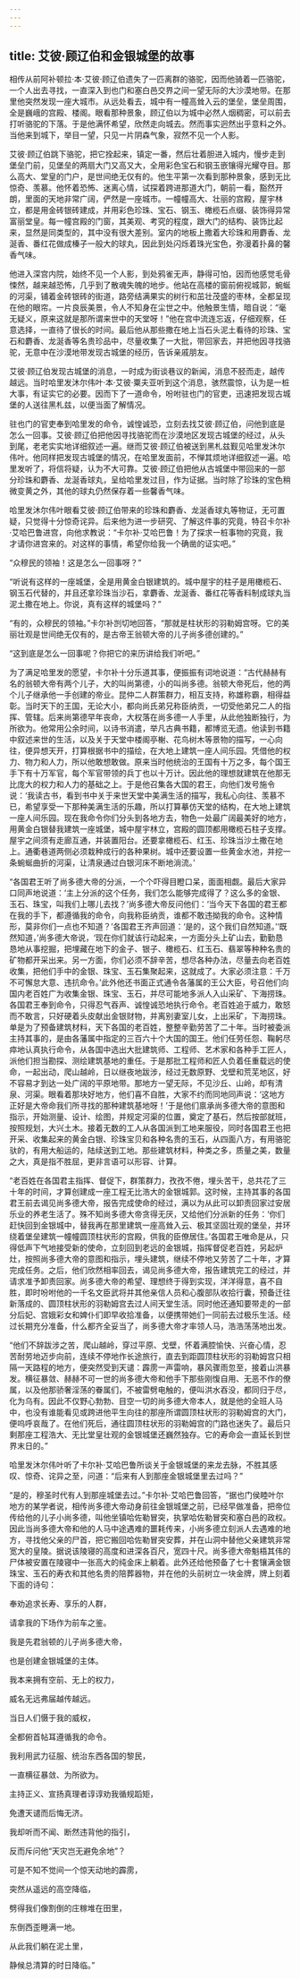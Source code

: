 ```yaml
---
---
---
```

title: 艾彼·顾辽伯和金银城堡的故事
---




相传从前阿补顿拉·本·艾彼·顾辽伯遗失了一匹离群的骆驼，因而他骑着一匹骆驼，一个人出去寻找，一直深入到也门和塞白邑交界之间一望无际的大沙漠地带。在那里他突然发现一座大城市。从远处看去，城中有一幢高耸入云的堡垒，堡垒周围，全是巍峨的宫殿、楼阁。眼看那种景象，顾辽伯以为城中必然人烟稠密，可以前去打听骆驼的下落。于是他满怀希望，欣然走向城去。然而事实迥然出乎意料之外。当他来到城下，举目一望，只见一片阴森气象，寂然不见一个人影。

艾彼·顾辽伯跳下骆驼，把它拴起来，镇定一番，然后壮着胆进入城内，慢步走到堡垒门前，见堡垒的两扇大门又高又大，全用彩色宝石和钢玉嵌镶得光耀夺目。那么高大、堂皇的门户，是世间绝无仅有的。他生平第一次看到那种景象，感到无比惊奇、羡慕。他怀着恐怖、迷离心情，试探着跨进那道大门，朝前一看，豁然开朗，里面的天地非常广阔，俨然是一座城市。一幢幢高大、壮丽的宫殿，屋宇林立，都是用金砖银砖建成，并用彩色珍珠、宝石、钢玉、橄榄石点缀、装饰得异常富丽堂皇。每一幢宫殿的门窗，其美观、考究的程度，跟大门的结构、装饰比起来，显然是同类型的，其中没有很大差别。室内的地板上撒着大珍珠和用麝香、龙涎香、番红花做成榛子一般大的球丸，因此到处闪烁着珠光宝色，弥漫着扑鼻的馨香气味。

他进入深宫内院，始终不见一个人影，到处鸦雀无声，静得可怕，因而他感觉毛骨悚然，越来越恐怖，几乎到了散魂失魄的地步。他站在高楼的窗前俯视城郭，蜿蜒的河渠，铺着金砖银砖的街道，路旁结满果实的树行和茁壮茂盛的枣林，全都呈现在他的眼帘。一片良辰美景，令人不知身在尘世之中。他触景生情，暗自说：“毫无疑义，原来这就是那所谓来世中的天堂呀！”他在宫中流连忘返，仔细观察，任意选择，一直待了很长的时间。最后他从那些撒在地上当石头泥土看待的珍珠、宝石和麝香、龙涎香等名贵珍品中，尽量收集了一大批，带回家去，并把他因寻找骆驼，无意中在沙漠地带发现古城堡的经历，告诉亲戚朋友。

艾彼·顾辽伯发现古城堡的消息，一时成为街谈巷议的新闻，消息不胫而走，越传越远。当时哈里发沐尔伟叶·本·艾彼·粟夫亚听到这个消息，骇然震惊，认为是一桩大事，有证实它的必要。因而下了一道命令，吩咐驻也门的官吏，迅速把发现古城堡的人送往黑札兹，以便当面了解情况。

驻也门的官吏奉到哈里发的命令，诚惶诚恐，立刻去找艾彼·顾辽伯，问他到底是怎么一回事。艾彼·顾辽伯把他因寻找骆驼而在沙漠地区发现古城堡的经过，从头到尾，老老实实地详细叙述一遍。继而艾彼·顾辽伯被送到黑札兹觐见哈里发沐尔伟叶。他同样把发现古城堡的情况，在哈里发面前，不惮其烦地详细叙述一遍。哈里发听了，将信将疑，认为不大可靠。艾彼·顾辽伯把他从古城堡中带回来的一部分珍珠和麝香、龙涎香球丸，呈给哈里发过目，作为证据。当时除了珍珠的宝色稍微变黄之外，其他的球丸仍然保存着一些馨香气味。

哈里发沐尔伟叶眼看艾彼·顾辽伯带来的珍珠和麝香、龙涎香球丸等物证，无可置疑，只觉得十分惊奇诧异。后来他为进一步研究、了解这件事的究竟，特召卡尔补·艾哈巴鲁进宫，向他求教说：“卡尔补·艾哈巴鲁！为了探求一桩事物的究竟，我才请你进宫来的。对这样的事情，希望你给我一个确凿的证实吧。”

“众穆民的领袖！这是怎么一回事呀？”

“听说有这样的一座城堡，全是用黄金白银建筑的。城中屋宇的柱子是用橄榄石、钢玉石代替的，并且还拿珍珠当沙石，拿麝香、龙涎香、番红花等香料制成球丸当泥土撒在地上。你说，真有这样的城堡吗？”

“有的，众穆民的领袖。”卡尔补剀切地回答，“那就是柱状形的羽勒姆宫呀。它的美丽壮观是世间绝无仅有的，是古帝王翁顿大帝的儿子尚多德创建的。”

“这到底是怎么一回事呢？你把它的来历讲给我们听吧。”

为了满足哈里发的愿望，卡尔补十分乐道其事，便振振有词地说道：“古代赫赫有名的翁顿大帝有两个儿子，大的叫尚第德，小的叫尚多德。翁顿大帝死后，他的两个儿子继承他一手创建的帝业。昆仲二人群策群力，相互支持，称雄称霸，相得益彰。当时天下的王国，无论大小，都向尚氏弟兄称臣纳贡，一切受他弟兄二人的指挥、管辖。后来尚第德早年丧命，大权落在尚多德一人手里，从此他独断独行，为所欲为。他常用公余时间，以诗书消遣，举凡古典书籍，都博览无遗。他读到书籍中叙述来世的生活，以及关于天堂中楼阁亭榭、花鸟树木等景物的描写，一心向往，便异想天开，打算根据书中的描绘，在大地上建筑一座人间乐园。凭借他的权力、物力和人力，所以他敢想敢做。原来当时他统治的王国有十万之多，每个国王手下有十万军官，每个军官带领的兵丁也以十万计。因此他的理想就建筑在他那无比庞大的权力和人力的基础之上。于是他召集各大国的君王，向他们发号施令说：‘我读古书，看到书中关于来世天堂中美满生活的描写，我私心向往、羡慕不已，希望享受一下那种美满生活的乐趣，所以打算摹仿天堂的结构，在大地上建筑一座人间乐园。现在我命令你们分头到各地方去，物色一处最广阔最美好的地方，用黄金白银替我建筑一座城堡，城中屋宇林立，宫殿的圆顶都用橄榄石柱子支撑。屋宇之间须有走廊互通，并装置阳台。还要拿橄榄石、红玉、珍珠当沙土撒在地上。通衢巷道两侧必须栽种成行的各种果树。城中还要设置一些黄金水池，并挖一条蜿蜒曲折的河渠，让清泉通过白银河床不断地淌流。’

“各国君王听了尚多德大帝的分派，一个个吓得目瞪口呆，面面相觑。最后大家异口同声地说道：‘主上分派的这个任务，我们怎么能够完成得了？这么多的金银、玉石、珠宝，叫我们上哪儿去找？’尚多德大帝反问他们：‘当今天下各国的君王都在我的手下，都遵循我的命令，向我称臣纳贡，谁都不敢违拗我的命令。这种情形，莫非你们一点也不知道？’各国君王齐声回道：‘是的，这个我们自然知道。’‘既然知道，’尚多德大帝说，‘现在你们就该行动起来，一方面分头上矿山去，勤勤恳恳地从事挖掘，把埋藏在地下的金子、银子、橄榄石、红玉石、翡翠等种种名贵的矿物都开采出来。另一方面，你们必须不辞辛苦，想尽各种办法，尽量去向老百姓收集，把他们手中的金银、珠宝、玉石集聚起来，这就成了。大家必须注意：千万不可懈怠大意、违抗命令。’此外他还书面正式通令各藩属的王公大臣，号召他们向国内老百姓广为收集金银、珠宝、玉石，并尽可能地多派人入山采矿、下海捞珠。各国君王奉到命令，只得忍气吞声、诚惶诚恐地执行命令。老百姓追于威力，敢怒而不敢言，只好硬着头皮献出金银财物，并离别妻室儿女，上出采矿，下海捞珠。单是为了预备建筑材料，天下各国的老百姓，整整辛勤劳苦了二十年。当时被委派主持其事的，是由各藩属中指定的三百六十个大国的国王。他们任劳任怨、鞠躬尽瘁地认真执行命令，从各国中选出大批建筑师、工程师、艺术家和各种手工匠人，派他们担当勘探、测绘建筑基地的重任。于是那批工程师和匠人负着任重载远的使命，一起出动，爬山越岭，日以继夜地跋涉，经过无数原野、戈壁和荒芜地区，好不容易才到达一处广阔的平原地带。那地方一望无际，不见沙丘、山岭，却有清泉、河渠。眼看着那块好地方，他们喜不自胜，大家不约而同地同声说：‘这地方正好是大帝命我们所寻找的那种建筑基地呀！’于是他们禀承尚多德大帝的意图和指示，开始测量、设计、绘图，并规定河渠的位置，奠定了基石，然后按部就班，按照规划，大兴土木。接着无数的工人从各国派到工地来服役，同时各国君王也把开采、收集起来的黄金白银、珍珠宝贝和各种名贵的玉石，从四面八方，有用骆驼驮的，有用大船运的，陆续送到工地。那些建筑材料，种类之多，质量之美，数量之大，真是指不胜屈，更非言语可以形容、计算。

“老百姓在各国君主指挥、督促下，群策群力，孜孜不倦，埋头苦干，总共花了三十年的时间，才算创建成一座工程无比浩大的金银城郭。这时候，主持其事的各国君王前去谒见尚多德大帝，报告完成使命的经过，满以为从此可以卸责回家过安居乐业的养老生活了。殊不知尚多德大帝贪得无厌，又给他们分派新的任务：‘你们赶快回到金银城中，替我再在那里建筑一座高耸入云、极其坚固壮观的堡垒，并环绕着堡垒建筑一幢幢圆顶柱状形的宫殿，供我的臣僚居住。’各国君王唯命是从，只得低声下气地接受新的使命，立刻回到老远的金银城，指挥督促老百姓，另起炉灶，按照尚多德大帝的意图和指示，埋头建筑，继续不停地又劳苦了二十年，才算完成任务。之后，他们欣然相率回去，谒见尚多德大帝，报告建筑完工的经过，并请求准予卸责回家。尚多德大帝的希望、理想终于得到实现，洋洋得意，喜不自胜，即时吩咐他的一千名文臣武将并其他亲信人员和心腹部队收拾行囊，预备迁往新落成的、圆顶柱状形的羽勒姆宫去过人间天堂生活。同时他还通知要带走的一部分后妃、宫娥彩女和婢仆们即早收拾准备，以便携带她们一同前去过极乐生活。经过长期充分准备，什么都齐全妥当了，尚多德大帝才率领人马，浩浩荡荡地出发。

“他们不辞跋涉之苦，爬山越岭，穿过平原、戈壁，怀着满腔愉快、兴奋心情，忍苦耐劳地迈步向前，连续不停地作长途旅行，直去到距圆顶柱状形的羽勒姆宫只相隔一天路程的地方，便突然受到天谴：霹雳一声雷响，暴风骤雨忽至，接着山洪暴发。横征暴敛、赫赫不可一世的尚多德大帝和他手下那些刚愎自用、无恶不作的僚属，以及他那骄奢淫荡的眷属们，不被雷劈电触的，便叫洪水吞没，都同归于尽，化为乌有。因此不仅野心勃勃、目空一切的尚多德大帝本人，就是他的全班人马中，也没有谁能看见或跨进他平生向往的那座所谓圆顶柱状形的羽勒姆宫的大门，便呜呼哀哉了。在他们死后，通往圆顶柱状形的羽勒姆宫的门路也迷失了。最后只剩那座工程浩大、无比堂皇壮观的金银城堡还巍然独存。它的寿命会一直延长到世界末日的。”

哈里发沐尔伟叶听了卡尔补·艾哈巴鲁所谈关于金银城堡的来龙去脉，不胜其感叹、惊奇、诧异之至，问道：“后来有人到那座金银城堡里去过吗？”

“是的，穆圣时代有人到那座城堡去过。”卡尔补·艾哈巴鲁回答，“据也门侯睦叶尔地方的某学者说，相传尚多德大帝动身前往金银城堡之前，已经早做准备，把帝位传给他的儿子小尚多德，叫他坐镇哈佐勒冒突，执掌哈佐勒冒突和塞白邑的政权。因此当尚多德大帝和他的人马中途遇难的噩耗传来，小尚多德立刻派人去遇难的地方，寻找他父亲的尸首，把它搬回哈佐勒冒突安葬，并在山洞中替他父亲建筑非常宽大的皇陵。据说该陵寝的高度和进深各百尺，宽四十尺。尚多德大帝魁梧其伟的尸体被安置在陵寝中一张高大的纯金床上躺着。此外还给他预备了七十套镶满金银珠宝、玉石的寿衣和其他名贵的陪葬器物，并在他的头前树立一块金牌，牌上刻着下面的诗句：

奉劝追求长寿、享乐的人群，

请拿我的下场作为前车之鉴。

我是先君翁顿的儿子尚多德大帝，

也是创建金银城堡的主体。

我本来拥有空前、无上的权力，

威名无远弗届越传越远。

当日人们慑于我的威权，

全都俯首帖耳遵循我的命令。

我利用武力征服、统治东西各国的黎民，

一直横征暴敛、为所欲为。

主持正义、宣扬真理者谆谆劝我循规蹈矩，

免遭天谴而后悔无济。

我却听而不闻、断然违背他的指引，

反而斥问他“天灾岂无避免余地”？

可是不知不觉间一个惊天动地的霹雳，

突然从遥远的高空降临，

劈得我们像割倒的庄稼堆在田里，

东倒西歪睡满一地。

从此我们躺在泥土里，

静候总清算的时日降临。”